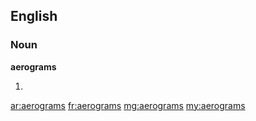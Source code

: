 ==English==
===Noun===
'''aerograms'''
#{{plural of|[[aerogram]]}}

[[ar:aerograms]]
[[fr:aerograms]]
[[mg:aerograms]]
[[my:aerograms]]
